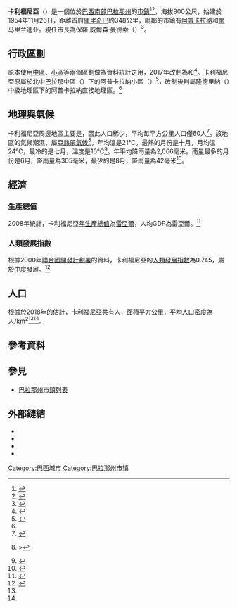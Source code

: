 {{Infobox settlement
|name                = 卡利福尼亞
|official_name          = {{lang|pt|Município de Califórnia}}
|other_name             =
|native_name            = Califórnia <!-- for cities whose native name is not in English -->
|nickname               =
|settlement_type        =[[市鎮_(巴西)|市鎮]]

|image_map              = Parana Municip California.svg
|mapsize                = 
|map_caption            = 卡利福尼亞在巴西和[[巴拉那州|巴拉那州]]的位置
|pushpin_map            = Brazil
|pushpin_label_position =bottom
|pushpin_map_caption    = 卡利福尼亞在巴西的位置
| subdivision_type       = [[世界政區索引|國家]]
| subdivision_name       = {{flag|巴西}}
| subdivision_type1      = [[巴西地理分區|大區]]
| subdivision_name1      = [[巴西南部|南部]]
| subdivision_type2      = [[巴西行政區劃|州]]
| subdivision_name2      = [[巴拉那州|巴拉那州]]
|subdivision_type3      ={{nowrap|中級地理區}}
|subdivision_name3      = 隆德里納<ref name="Regiões geográficas intermediárias e imediatas">{{cite web|url=ftp://geoftp.ibge.gov.br/organizacao_do_territorio/divisao_regional/divisao_regional_do_brasil/divisao_regional_do_brasil_em_regioes_geograficas_2017/tabelas/regioes_geograficas_composicao_por_municipios_2017_20180911.xlsx|title=regioes geograficas composicao por municipios 2017 20180911|publisher=巴西地理統計局|accessdate=2019-07-19|language=pt|archive-date=2021-10-25|archive-url=https://web.archive.org/web/20211025191539/https://geoftp.ibge.gov.br/organizacao_do_territorio/divisao_regional/divisao_regional_do_brasil/divisao_regional_do_brasil_em_regioes_geograficas_2017/tabelas/regioes_geograficas_composicao_por_municipios_2017_20180911.xlsx}}</ref>
|subdivision_type4      ={{nowrap|直接地理區}}
|subdivision_name4      = 阿普卡拉纳<ref name="Regiões geográficas intermediárias e imediatas" />
<!-- Politics ----------------->
|government_footnotes   =
|government_type        =
|leader_title           =[[市長|市長]]
| leader_party          = {{tsl|en|Progressistas|巴西進步黨}}，2017－2020
|leader_name            = 保羅·威爾森·曼德索
|established_title      =  <!-- Settled -->
|established_date       = 1954年11月26日
<!-- Area    --------------------->
|area_magnitude         = 
|unit_pref                =Imperial <!--Enter: Imperial, if Imperial (metric) is desired-->
|area_footnotes           =
|area_total_km2           = 
|area_land_km2            = <!--See table @ Template:Infobox Settlement for details on automatic unit conversion-->

<!-- General information  --------------->
|timezone               = 巴西標準時間
|utc_offset             = -3
|timezone_DST           = 
|utc_offset_DST         = 
|coordinates            = {{coord|23|39|00|S|51|21|18|W|source:ptwiki_region:BR|display=inline,title}}
|elevation_footnotes    =  <!--for references: use <ref> tags-->
|elevation_m            = 
|elevation_ft           = <!-- accord. to Google Earth-->
<!-- Area/postal codes & others -------->
|postal_code_type       = {{tsl|en|Código de Endereçamento Postal|巴西郵政編碼|巴西<br/>郵政編碼}}<!-- enter ZIP code, Postcode, Post code, Postal code... -->
|postal_code           =86820-000－86824-999<ref>{{cite web |URL=http://www.buscacep.correios.com.br/sistemas/buscacep/buscaFaixaCep.cfm |title=Busca Faixa CEP |author=Empresa Brasileira de Correios e Telégrafos |access-date=2019-08-19 |publisher= |last= |first= |archive-date=2019-02-24 |archive-url=https://web.archive.org/web/20190224042221/http://www.buscacep.correios.com.br/sistemas/buscacep/buscaFaixaCep.cfm |dead-url=no }}</ref>
|area_code              =
|blank_name              =
|blank_info              =
|blank1_name             =[[區域居民稱謂詞|居民自稱]]
|blank1_info             =californiano
|blank2_name             = GeoNames
|blank2_info             = [https://www.geonames.org/6322708/california.html 6322708]
|website                = 
|footnotes              = 
}}

'''卡利福尼亞'''（{{lang-pt|Califórnia}}）是一個位於[[巴西|巴西]][[巴西南部|南部]][[巴拉那州|巴拉那州]]的[[市鎮_(巴西)|市鎮]]<ref name="P">{{cite web|url=ftp://ftp.ibge.gov.br/Estimativas_de_Populacao/Estimativas_2018/estimativa_dou_2018_20181019.pdf|title=Estimativas da população residente no Brasil e unidades da federação com date de referência em 1º de julho de 2018|accessdate=2019-07-20|first=|last=|publisher={{le|巴西地理統計局|Brazilian Institute of Geography and Statistics}}|language=pt|archive-date=2020-07-25|archive-url=https://web.archive.org/web/20200725155710/ftp://ftp.ibge.gov.br/Estimativas_de_Populacao/Estimativas_2018/estimativa_dou_2018_20181019.pdf|dead-url=no}}</ref><ref name="A">{{cite web|url=ftp://geoftp.ibge.gov.br/organizacao_do_territorio/estrutura_territorial/areas_territoriais/2018/AR_BR_RG_UF_MES_MIC_MUN_2018.xls|title=areas territoriais 2018|accessdate=2019-07-20|publisher=巴西地理統計局|language=pt|archive-date=2020-10-03|archive-url=https://web.archive.org/web/20201003142952/http://geoftp.ibge.gov.br/organizacao_do_territorio/estrutura_territorial/areas_territoriais/2018/AR_BR_RG_UF_MES_MIC_MUN_2018.xls}}</ref>，海拔800公尺，始建於1954年11月26日，距離首府[[庫里奇巴|庫里奇巴]]約348公里，毗鄰的市鎮有[[阿普卡拉纳|阿普卡拉纳]]和[[南马里兰迪亚|南马里兰迪亚]]。現任市長為保羅·威爾森·曼德索（{{lang|pt|Paulo Wilson Mendeso}}）<ref>{{cite web|url=http://www.emsampa.com.br/xspxprint.htm|title=Distâncias entre a cidade de Curitiba e todas as cidades do interior paranaense|publisher=EmSampa|access-date=2017-09-22|archive-date=2012-12-31|archive-url=https://archive.today/20121231095057/http://www.emsampa.com.br/xspxprint.htm|dead-url=no}}</ref>。

== 行政區劃 ==
{{tsl|en|Brazilian Institute of Geography and Statistics|巴西地理統計局}}原本使用[[中區_(巴西)|中區]]、[[小區_(巴西)|小區]]等兩個區劃做為資料統計之用，2017年改制為{{tsl|pt|Regiões geográficas intermediárias e imediatas|中級與直接地理區|中級地理區}}和{{tsl|pt|Regiões geográficas intermediárias e imediatas|中級與直接地理區|直接地理區}}<ref name="IBGE_Division2017">{{cite web|URL=http://www.ibge.gov.br/home/geociencias/geografia/default_div_int.shtm|title=Divisão Regional do Brasil|author=Instituto Brasileiro de Geografia e Estatística (IBGE)|date=2017|access-date=10 October 2018|archive-date=2017-08-17|archive-url=https://web.archive.org/web/20170817193241/http://www.ibge.gov.br/home/geociencias/geografia/default_div_int.shtm|dead-url=no}}</ref>。卡利福尼亞原屬於北中巴拉那中區（{{lang|pt|Norte Central Paranaense}}）下的阿普卡拉納小區（{{lang|pt|Apucarana}}）<ref name="IBGE_DTB_2008">{{cite web |url=ftp://geoftp.ibge.gov.br/Organizacao/Divisao_Territorial/2008/DTB_2008.zip |title=Divisão Territorial do Brasil |date=2008-07-01 |website=Divisão Territorial do Brasil e Limites Territoriais |publisher=Instituto Brasileiro de Geografia e Estatística (IBGE) |access-date=2008-10-11 |archive-url=https://web.archive.org/web/20200614144326/https://geoftp.ibge.gov.br/organizacao_do_territorio/estrutura_territorial/divisao_territorial/2008/dtb_2008.zip |archive-date=2020-06-14 |dead-url=yes }}</ref>，改制後則屬隆德里納（{{lang|pt|Guanambi}}）中級地理區下的阿普卡拉納直接地理區。<ref name="Regiões geográficas intermediárias e imediatas" />

== 地理與氣候 ==
卡利福尼亞周邊地區主要是{{tsl|en|Agricultural land|農業用地}}，因此人口稀少，平均每平方公里人口僅60人<ref name = "nasapop">{{Cite web|url= http://neo.sci.gsfc.nasa.gov/view.php?datasetId=SEDAC_POP|title= NASA Earth Observations: Population Density|access-date= 2016-01-30|last= |first= |dae= |work= |publisher= NASA/SEDAC|archive-date= 2016-02-09|archive-url= https://web.archive.org/web/20160209064446/http://neo.sci.gsfc.nasa.gov/view.php?datasetId=SEDAC_POP|dead-url= no}}</ref>。該地區的氣候潮濕，屬[[亞熱帶氣候|亞熱帶氣候]]<ref name="koppen">{{Cite journal| author = | editor = | title = Updated world map of the Köppen-Geiger climate classification| url = http://www.hydrol-earth-syst-sci.net/11/1633/2007/hess-11-1633-2007.html| year = 2007| journal = Hydrology and Earth System Sciences| volume = 11| publisher = | number = <!--| sid = 1633-1644-->| access-date = 2016-01-30| id = | doi = 10.5194/hess-11-1633-2007| issn = | cite = | language = | first = M C| first2 = B L| first3 = T A| last = Peel| last2 = Finlayson| last3 = McMahon| archive-date = 2017-02-10| archive-url = https://web.archive.org/web/20170210144308/http://www.hydrol-earth-syst-sci.net/11/1633/2007/hess-11-1633-2007.html| dead-url = no}}></ref>，年均溫是21℃。最熱的月份是十月，月均溫24℃，最冷的是七月，溫度是16℃<ref name ="nasa">{{Cite web|url= http://neo.sci.gsfc.nasa.gov/dataset_index.php|title= NASA Earth Observations Data Set Index|access-date= 2016-01-30|last= |first= |date= |work= |publisher= NASA|archive-date= 2017-11-28|archive-url= https://web.archive.org/web/20171128214629/https://neo.sci.gsfc.nasa.gov/dataset_index.php|dead-url= no}}</ref>。年平均降雨量為2,066毫米。雨量最多的月份是6月，降雨量為305毫米，最少的是8月，降雨量為42毫米<ref name = "nasarain">{{Cite web|url= http://neo.sci.gsfc.nasa.gov/view.php?datasetId=TRMM_3B43M&year=2014|title= NASA Earth Observations: Rainfall (1 month - TRMM)|access-date= 2016-01-30|last= |first= |date= |work= |publisher= NASA/Tropical Rainfall Monitoring Mission|archive-date= 2016-10-09|archive-url= https://web.archive.org/web/20161009115736/http://neo.sci.gsfc.nasa.gov/view.php?datasetId=TRMM_3B43M&year=2014|dead-url= no}}</ref>。

{{Climate chart
| Califórnia 卡利福尼亞
| 18| 26| 203
| 17| 27| 236
| 17| 28| 206
| 17| 29| 161
| 12| 23| 147
| 12| 21| 305
| 11| 20| 80
| 12| 24| 42
| 13| 29| 164
| 15| 32| 126
| 16| 32| 163
| 18| 30| 233
|source = <ref name = "nasa"/>
}}

== 經濟 ==
=== 生產總值 ===
{{tsl|en|Brazilian Institute of Geography and Statistics|巴西地理統計局}}2008年統計，卡利福尼亞[[國內生產總值|年生產總值]]為{{nts|53567169}}[[巴西雷亞爾|雷亞爾]]，人均GDP為{{nts|6898.54}}雷亞爾。<ref name="IBGE_PIB">{{cite web |url=http://www.ibge.gov.br/home/estatistica/economia/pibmunicipios/2004_2008/ |title=Produto Interno Bruto dos Municípios 2004-2008 |publisher=Instituto Brasileiro de Geografia e Estatística |access-date=2010-12-11 |archive-date=2011-06-19 |archive-url=https://www.webcitation.org/query?url=http%3A%2F%2Fwww.ibge.gov.br%2Fhome%2Festatistica%2Feconomia%2Fpibmunicipios%2F2004_2008%2F&date=2011-06-19 |dead-url=no }}</ref>

=== 人類發展指數 ===
根據2000年[[聯合國開發計劃署|聯合國開發計劃署]]的資料，卡利福尼亞的[[人類發展指數|人類發展指數]]為0.745，屬於中度發展。<ref name="PNUD_IDH_2000">{{cite web |url=http://www.pnud.org.br/atlas/ranking/IDH-M%2091%2000%20Ranking%20decrescente%20(pelos%20dados%20de%202000).htm |title=Ranking decrescente do IDH-M dos municípios do Brasil |date=2000 |website=Atlas do Desenvolvimento Humano |publisher=Programa das Nações Unidas para o Desenvolvimento (PNUD) |access-date=2008-10-11 |archive-url=https://www.webcitation.org/62vROdEF3?url=http://www.pnud.org.br/atlas/ranking/IDH-M%2091%2000%20Ranking%20decrescente%20%28pelos%20dados%20de%202000%29.htm |archive-date=2011-11-03 |dead-url=yes }}</ref>

== 人口 ==
根據{{tsl|en|Brazilian Institute of Geography and Statistics|巴西地理統計局}}於2018年的估計，卡利福尼亞共有{{nts|8533}}人，面積{{nts|141.817}}平方公里，平均[[人口密度|人口密度]]為{{nts|60.17}}人/km<sup>2</sup><ref name="P" /><ref name="A" />。

==參考資料==
{{reflist}}

== 參見 ==
{{Portal|巴西}}
* [[巴拉那州市鎮列表|巴拉那州市鎮列表]]

== 外部鏈結 ==
*{{cite web |url=ftp://geoftp.ibge.gov.br/Organizacao/Divisao_Territorial/2008/DTB_2008.zip |title=Divisão Territorial do Brasil |date=2008-07-01 |publisher=Divisão Territorial do Brasil e Limites Territoriais, Instituto Brasileiro de Geografia e Estatística (IBGE) |accessdate=2009-12-17 |language=pt |archive-url=https://web.archive.org/web/20200614144326/https://geoftp.ibge.gov.br/organizacao_do_territorio/estrutura_territorial/divisao_territorial/2008/dtb_2008.zip |archive-date=2020-06-14 |dead-url=yes }}
*{{cite web | url = http://www.ibge.gov.br/home/estatistica/populacao/estimativa2009/POP2009_DOU.pdf | title = Estimativas da população para 1º de julho de 2009 | publisher = Estimativas de População, Instituto Brasileiro de Geografia e Estatística (IBGE) | date = 2009-08-14 | accessdate = 2009-12-17 | format = PDF | language = pt | archive-date = 2013-06-26 | archive-url = https://www.webcitation.org/6HeS0l8ZK?url=http://www.ibge.gov.br/home/estatistica/populacao/estimativa2009/POP2009_DOU.pdf | dead-url = no }}
*{{cite web |url=http://www.pnud.org.br/atlas/ranking/IDH-M%2091%2000%20Ranking%20decrescente%20(pelos%20dados%20de%202000).htm |title=Ranking decrescente do IDH-M dos municípios do Brasil |date=2000 |publisher=Atlas do Desenvolvimento Humano, Programa das Nações Unidas para o Desenvolvimento (PNUD) |accessdate=2009-12-17 |language=pt |archive-url=https://www.webcitation.org/62vROdEF3?url=http://www.pnud.org.br/atlas/ranking/IDH-M%2091%2000%20Ranking%20decrescente%20%28pelos%20dados%20de%202000%29.htm |archive-date=2011-11-03 |dead-url=yes }}
*{{cite web |url=http://www.ibge.gov.br/home/estatistica/economia/pibmunicipios/2005/tab01.pdf |title=Produto Interno Bruto dos Municípios 2002-2005 |date=2007-12-19 |publisher=Instituto Brasileiro de Geografia e Estatística (IBGE) |accessdate=2009-12-17 |language=pt |archive-url=https://web.archive.org/web/20081002024524/http://www.ibge.gov.br/home/estatistica/economia/pibmunicipios/2005/tab01.pdf |archive-date=2008-10-02 |dead-url=yes }}

{{巴拉那州市鎮}}
[[Category:巴西城市|Category:巴西城市]]
[[Category:巴拉那州市镇|Category:巴拉那州市镇]]